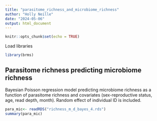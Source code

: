 ```yaml
---
title: "parasitome_richness_and_microbiome_richness"
author: "Holly Neille"
date: "2024-05-06"
output: html_document
---
```


```r
knitr::opts_chunk$set(echo = TRUE)
```

Load libraries 
```r
library(brms)
```

## Parasitome richness predicting microbiome richness
Bayesian Poisson regression model predicting microbiome richness as a function of parasitome richness and covariates (sex-reproductive status, age, read depth, month). Random effect of individual ID is included. 

```r
para_mic<- readRDS("richness_m_d_bayes_4.rds")
summary(para_mic)
```

